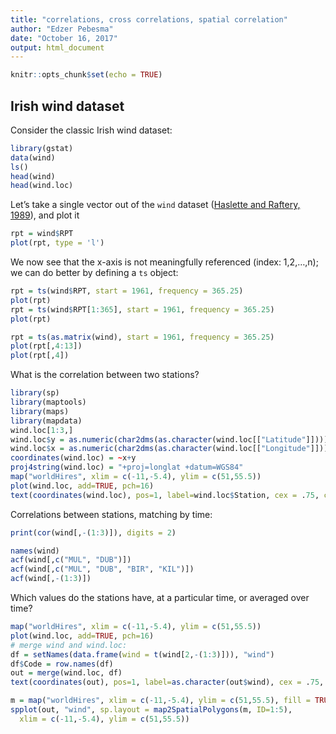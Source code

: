```yaml
---
title: "correlations, cross correlations, spatial correlation"
author: "Edzer Pebesma"
date: "October 16, 2017"
output: html_document
---
```


```r
knitr::opts_chunk$set(echo = TRUE)
```

## Irish wind dataset

Consider the classic Irish wind dataset:
```r
library(gstat)
data(wind)
ls()
head(wind)
head(wind.loc)
```

Let's take a single vector out of the `wind` dataset ([Haslette and Raftery, 1989](https://www.jstor.org/stable/2347679?seq=1#metadata_info_tab_contents)), and plot it
```r
rpt = wind$RPT
plot(rpt, type = 'l')
```

We now see that the x-axis is not meaningfully referenced (index: 1,2,...,n); we can do better by defining a `ts` object:
```r
rpt = ts(wind$RPT, start = 1961, frequency = 365.25)
plot(rpt)
rpt = ts(wind$RPT[1:365], start = 1961, frequency = 365.25)
plot(rpt)
```


```r
rpt = ts(as.matrix(wind), start = 1961, frequency = 365.25)
plot(rpt[,4:13])
plot(rpt[,4])
```

What is the correlation between two stations?
```r
library(sp)
library(maptools)
library(maps)
library(mapdata)
wind.loc[1:3,]
wind.loc$y = as.numeric(char2dms(as.character(wind.loc[["Latitude"]])))
wind.loc$x = as.numeric(char2dms(as.character(wind.loc[["Longitude"]])))
coordinates(wind.loc) = ~x+y
proj4string(wind.loc) = "+proj=longlat +datum=WGS84"
map("worldHires", xlim = c(-11,-5.4), ylim = c(51,55.5))
plot(wind.loc, add=TRUE, pch=16)
text(coordinates(wind.loc), pos=1, label=wind.loc$Station, cex = .75, col = 'blue')
```

Correlations between stations, matching by time:
```r
print(cor(wind[,-(1:3)]), digits = 2)
```

```r
names(wind)
acf(wind[,c("MUL", "DUB")])
acf(wind[,c("MUL", "DUB", "BIR", "KIL")])
acf(wind[,-(1:3)])
```

Which values do the stations have, at a particular time, or averaged over time?
```r
map("worldHires", xlim = c(-11,-5.4), ylim = c(51,55.5))
plot(wind.loc, add=TRUE, pch=16)
# merge wind and wind.loc:
df = setNames(data.frame(wind = t(wind[2,-(1:3)])), "wind")
df$Code = row.names(df)
out = merge(wind.loc, df)
text(coordinates(out), pos=1, label=as.character(out$wind), cex = .75, col = 'blue')
```

```r
m = map("worldHires", xlim = c(-11,-5.4), ylim = c(51,55.5), fill = TRUE, plot = FALSE)
spplot(out, "wind", sp.layout = map2SpatialPolygons(m, ID=1:5),
  xlim = c(-11,-5.4), ylim = c(51,55.5))
```